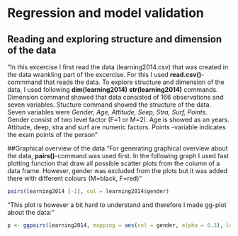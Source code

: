 # Regression and model validation

## Reading and exploring structure and dimension of the data
"In this excercise I first read the data (learning2014.csv) that was created in the data wrankling part of the excercise. For this I used **read.csv()**-commmand that reads the data. To explore structure and dimension of the data, I used following **dim(learning2014)** **str(learning2014)** commands. Dimension command showed that data consisted of 166 observations and seven variables. Stucture command showed the structure of the data. Seven variables were *Gender, Age, Attitude, Seep, Stra, Surf, Points*. Gender consist of two level factor (F=1 or M=2). Age is showed as an years. Attitude, deep, stra and surf are numeric factors. Points -variable indicates the exam points of the person"

##Graphical overview of the data
"For generating graphical overview about the data, **pairs()**-command was used first. In the following graph I used  fast plotting function that draw all possible scatter plots from the column of a data frame. However, gender was excluded from the plots but it was added there with different colours (M=black, F=red)"  

```r
pairs(learning2014 [-1], col = learning2014$gender)
```
"This plot is however a bit hard to understand and therefore I made gg-plot about the data:"

```r
p <- ggpairs(learning2014, mapping = aes(col = gender, alpha = 0.3), lower = list(combo = wrap("facethist", bins = 20)))
```